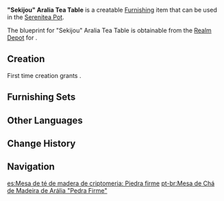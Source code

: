 {{Furnishing Infobox
|id             = 361315
|image          = Item Sekijou Aralia Tea Table.png
|category       = Large Furnishing
|subcategory    = Table
|quality        = 3
|adeptal_energy = 60
|load           = 169
|reduced_load   = 127
|description    = A large-sized Inazuman tea table that is mainly made of hard [[Aralia Wood]]. The inner board of stone material brings a distinctive beauty, and also has the function of stabilizing the structure. No matter how many heavy objects are placed on this tea table, it will not shake. It is a pity that the weight due to the stone structure is a significant drawback, making this tea table difficult to move and inconvenient to clean.
|blueprint      = Realm Depot
}}
'''"Sekijou" Aralia Tea Table''' is a creatable [[Furnishing]] item that can be used in the [[Serenitea Pot]].

The blueprint for "Sekijou" Aralia Tea Table is obtainable from the [[Realm Depot]] for {{Item|Realm Currency|24|x=160}}.

==Creation==
First time creation grants {{Item|Trust|24|x=60}}.
{{Recipe
|type = Creation
|time = 14h
|Aralia Wood = 8
|sort = Aralia Wood
}}

==Furnishing Sets==
{{Craft Usage}}

==Other Languages==
{{Other Languages
|en      = "Sekijou" Aralia Tea Table
|zhs     = 孔雀木「石定」茶桌
|zhs_rm  = Kǒngquè-mù "Shídìng" Cházhuō
|zht     = 孔雀木「石定」茶桌
|zht_rm  = Kǒngquè-mù "Shídìng" Cházhuō
|zh_tl   = 
|ja      = 孔雀の「石定」お茶机
|ja_rm   = Kujaku no "Sekijou" Ocha Tsukue
|ja_tl   = 
|ja_note = {{ja|石定|Sekijou}} can be translated to "stone decision."
|ko      = {{tt|공작|孔雀}}나무 「{{tt|석정|石定}}」 {{tt|다탁|茶桌}}
|ko_rm   = Gongjak-namu "Seokjeong" Datak
|ko_tl   = Aralia Tree "Sekijou" Tea Table
|es      = Mesa de té de madera de criptomeria: Piedra firme
|es_tl   = {{w|Cryptomeria}} Tea Table: Firm Stone
|fr      = Table à thé «&nbsp;Sekijou&nbsp;» en bois de cèdre inazumien
|fr_tl   = Tea Table "Sekijou" Made of Inazuman Cedar Wood
|ru      = Чайный столик из аралии «Секидзё»
|ru_tl   = Aralia Tea Table "Sekijou"
|th      = โต๊ะน้ำชา "Sekijou" ไม้ Aralia
|th_rm   = To nam cha "Sekijou" mai Aralia
|th_tl   = 
|vi      = Bàn Trà "Sekijou" Gỗ Khổng Tước
|vi_tl   = 
|de      = Teetisch „Sekijou“ aus Aralia-Holz
|de_tl   = Tea Table "Sekijou" from Aralia Wood
|id      = Meja Teh Kayu Aralia: Sekijou
|id_tl   = Aralia Wood Tea Table: Sekijou
|pt      = Mesa de Chá de Madeira de Arália "Pedra Firme"
|pt_tl   = 
|tr      = "Sekijou" Aralya Sehpa
|tr_tl   = 
|it      = Tavolo da tè Sekijou in legno d'aralia
|it_tl   = Sakijou Tea Table in Aralia Wood
}}

==Change History==
{{Change History|2.2}}

==Navigation==
{{Furnishing Navbox|interior}}

[[es:Mesa de té de madera de criptomeria: Piedra firme]]
[[pt-br:Mesa de Chá de Madeira de Arália "Pedra Firme"]]